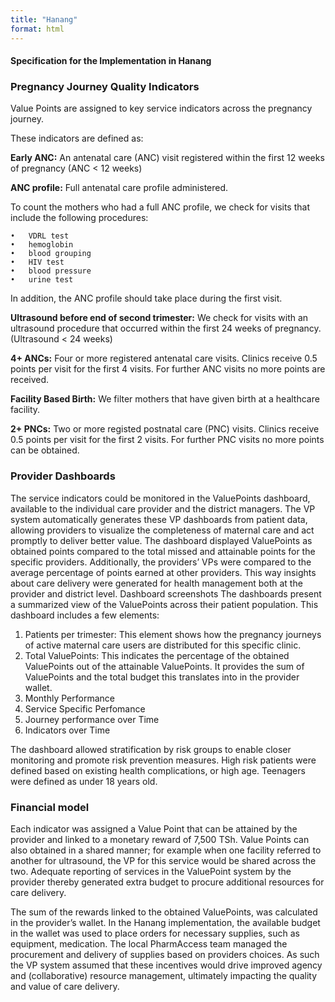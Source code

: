 ---
title: "Hanang"
format: html
---
#### Specification for the Implementation in Hanang

### Pregnancy Journey Quality Indicators
Value Points are assigned to key service indicators across the pregnancy journey. 

These indicators are defined as:

**Early ANC:** An antenatal care (ANC) visit registered within the first 12 weeks of pregnancy (ANC < 12 weeks)

**ANC profile:** Full antenatal care profile administered.

To count the mothers who had a full ANC profile, we check for visits that include the following procedures:
    
    •   VDRL test 
    •	hemoglobin
    •	blood grouping
    •	HIV test
    •	blood pressure
    •	urine test

In addition, the ANC profile should take place during the first visit.

**Ultrasound before end of second trimester:** We check for visits with an ultrasound procedure that occurred within the first 24 weeks of pregnancy. (Ultrasound < 24 weeks)

**4+ ANCs:** Four or more registered antenatal care visits. Clinics receive 0.5 points per visit for the first 4 visits. For further ANC visits no more points are received.

**Facility Based Birth:** We filter mothers that have given birth at a healthcare facility.

**2+ PNCs:** Two or more registed postnatal care (PNC) visits. Clinics receive 0.5 points per visit for the first 2 visits. For further PNC visits no more points can be obtained.

### Provider Dashboards
The service indicators could be monitored in the ValuePoints dashboard, available to the individual care provider and the district managers. The VP system automatically generates these VP dashboards from patient data, allowing providers to visualize the completeness of maternal care and act promptly to deliver better value. The dashboard displayed ValuePoints as obtained points compared to the total missed and attainable points for the specific providers. Additionally, the providers’ VPs were compared to the average percentage of points earned at other providers. This way insights about care delivery were generated for health management both at the provider and district level.
Dashboard screenshots
The dashboards present a summarized view of the ValuePoints across their patient population. This dashboard includes a few elements:

1.	Patients per trimester: This element shows how the pregnancy journeys of active maternal care users are distributed for this specific clinic.
2.	Total ValuePoints: This indicates the percentage of the obtained ValuePoints out of the attainable ValuePoints. It provides the sum of ValuePoints and the total budget this translates into in the provider wallet.
3.	Monthly Performance
4.	Service Specific Perfomance
5.	Journey performance over Time
6.	Indicators over Time

The dashboard allowed stratification by risk groups to enable closer monitoring and promote risk prevention measures. High risk patients were defined based on existing health complications, or high age. Teenagers were defined as under 18 years old.

### Financial model
Each indicator was assigned a Value Point that can be attained by the provider and linked to a monetary reward of 7,500 TSh. Value Points can also obtained in a shared manner; for example when one facility referred to another for ultrasound, the VP for this service would be shared across the two. Adequate reporting of services in the ValuePoint system by the provider thereby generated extra budget to procure additional resources for care delivery.

The sum of the rewards linked to the obtained ValuePoints, was calculated in the provider’s wallet.
In the Hanang implementation, the available budget in the wallet was used to place orders for necessary supplies, such as equipment, medication. The local PharmAccess team managed the procurement and delivery of supplies based on providers choices. As such the VP system assumed that these incentives would drive improved agency and (collaborative) resource management, ultimately impacting the quality and value of care delivery.
